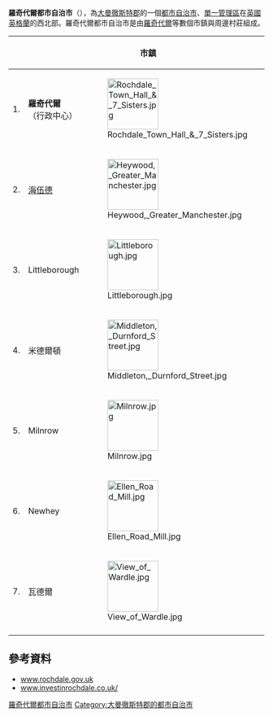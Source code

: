 {{Infobox City
|chinese_name = 羅奇代爾都市自治市
|official_name = Metropolitan Borough of Rochdale
|image_skyline = Municipal Offices, Rochdale.jpg
|image_caption = 羅奇代爾行政大樓
|image_map = EnglandRochdale.png
|map_caption = 羅奇代爾在英格蘭的位置圖
|subdivision_type = [[國家|國家]]
|subdivision_name = [[英國|英國]]
|subdivision_type1 = [[英格蘭區域|英格蘭區域]]
|subdivision_name1 = [[西北英格蘭|西北英格蘭]]
|subdivision_type2 = [[都市郡|都市郡]]
|subdivision_name2 = [[大曼徹斯特郡|大曼徹斯特郡]]
|found_date = 
|area_magnitude =
|area_total = 158.1    
|area_urban = 
|area_metro  =  
|population_as_of  = 2007年
|population_total = 206,100   
|population_metro  = 
|population_urban = 95,796人（羅奇代爾）
|population_density = 1,300 
|website = [http://www.rochdale.gov.uk/ www.rochdale.gov.uk]
}}
{{TA
| G1 = UK
}}
'''羅奇代爾都市自治市'''（{{lang-en|Metropolitan Borough of Rochdale}}），為[[大曼徹斯特郡|大曼徹斯特郡]]的一個[[都市自治市|都市自治市]]、[[單一管理區|單一管理區]]在[[英國|英國]][[英格蘭|英格蘭]]的西北部。羅奇代爾都市自治市是由[[羅奇代爾|羅奇代爾]]等數個市鎮與周邊村莊組成。


{| class="wikitable" style="font-size:90%;border:0px;text-align:left;line-height:150%;"
! || colspan="2" | 市鎮 || 人口 ( 2001年 )
|-
| 1. || '''羅奇代爾''' （行政中心）||[[File:Rochdale_Town_Hall_&_7_Sisters.jpg|100px]]
| align="right" | 95,796
|-
| 2. || [[海伍德_(大曼彻斯特)|海伍德]]||[[File:Heywood,_Greater_Manchester.jpg|100px]]
| align="right" | 28,024 
|-
| 3. || Littleborough ||[[File:Littleborough.jpg|100px]]
| align="right" | 13,807 
|-
| 4. || 米德爾頓 ||[[File:Middleton,_Durnford_Street.jpg|100px]]
| align="right" | 45,580 
|-
| 5. || Milnrow ||[[File:Milnrow.jpg|100px]]
| align="right" | 12,541 
|-
| 6. || Newhey ||[[File:Ellen_Road_Mill.jpg|100px]]
| align="right" | 不明
|-
| 7. || 瓦德爾 ||[[File:View_of_Wardle.jpg|100px]]
| align="right" | 7,092
|-
|}

==參考資料==
*[https://web.archive.org/web/20110902050835/http://www.rochdale.gov.uk/ www.rochdale.gov.uk]
*[http://www.investinrochdale.co.uk/ www.investinrochdale.co.uk/] {{Wayback|url=http://www.investinrochdale.co.uk/ |date=20210420093824 }}

{{DEFAULTSORT:Rochdale}}
[[Category:羅奇代爾都市自治市|]]
[[Category:大曼徹斯特郡的都市自治市|Category:大曼徹斯特郡的都市自治市]]